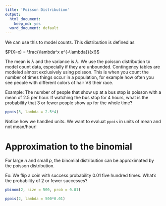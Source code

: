 ```yaml
---
title: 'Poisson Distribution'
output:
  html_document:
    keep_md: yes
  word_document: default
---
```


We can use this to model counts. This distribution is defined as 

$P(X=x) = \frac{\lambda^x e^{-\lambda}}{x!}$

The mean is $\lambda$ and the variance is $\lambda$. We use the poisson distribution to model count data, especially if they are unbounded. Contingency tables are modeled almost exclusively using poisson. This is when you count the number of times things occur in a population, for example how often you see people with different colors of hair VS their race. 


Example: The number of people that show up at a bus stop is poisson with a mean of 2.5 per hour. If watching the bus stop for 4 hours, what is the probability that 3 or fewer people show up for the whole time?

```r
ppois(3, lambda = 2.5*4)
```

Notice how we handled units. We want to evaluat `ppois` in units of mean and not mean/hour!

# Approximation to the binomial

For large $n$ and small $p$, the binomial distribution can be approximated by the poisson distribution. 

Ex: We flip a coin with success probability 0.01 five hundred times. What's the probability of 2 or fewer successes?

```r
pbinom(2, size = 500, prob = 0.01)
```

```r
ppois(2, lambda = 500*0.01)
```

